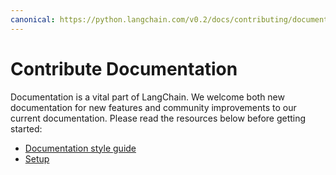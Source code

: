 ```yaml
---
canonical: https://python.langchain.com/v0.2/docs/contributing/documentation/
---
```


# Contribute Documentation

Documentation is a vital part of LangChain. We welcome both new documentation for new features and
community improvements to our current documentation. Please read the resources below before getting started:

- [Documentation style guide](/docs/contributing/documentation/style_guide/)
- [Setup](/docs/contributing/documentation/setup/)